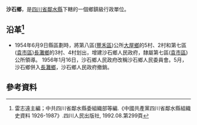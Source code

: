 '''沙石鄉'''，是[[四川省|四川省]][[鄰水縣|鄰水縣]]下轄的一個鄉鎮級行政單位。

== 沿革<ref>雷志遠主編；中共四川省鄰水縣委組織部等編.《中國共產黨四川省鄰水縣組織史資料 1926-1987》.四川人民出版社, 1992.08.第299頁</ref>==
* 1954年6月9日縣區劃時，將第八區([[豐禾區|豐禾區]])公所[[大屋鄉|大屋鄉]]的5村、2村和第七區([[袁市區|袁市區]])[[長灘鄉_(鄰水縣)|長灘鄉]]的3村、4村划出，增建沙石鄉人民政府，隸屬第七區([[袁市區|袁市區]])公所領導。 1956年1月16日，沙石鄉人民政府改稱沙石鄉人民委員會。5月，沙石鄉併入[[長灘鄉_(鄰水縣)|長灘鄉]]，沙石鄉人民政府撤銷。

== 參考資料 ==
{{reflist}}

{{行政區劃小作品}}
{{鄰水縣行政區劃（1953年9月4日至1955年3月5日）}}
{{鄰水縣行政區劃（1955年3月5日至1956年1月24日）}}
{{鄰水縣行政區劃}}